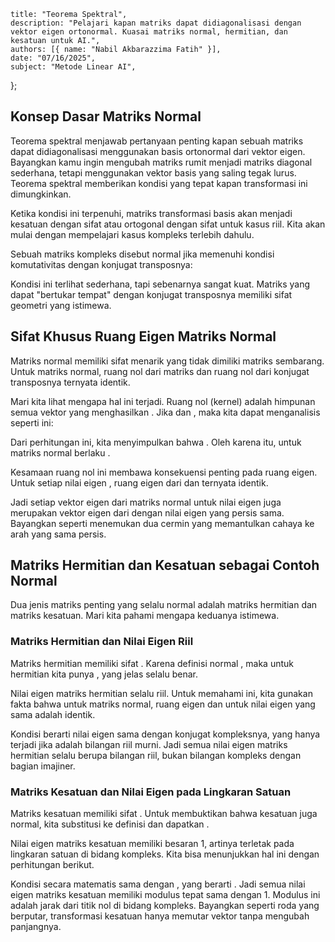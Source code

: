     title: "Teorema Spektral",
    description: "Pelajari kapan matriks dapat didiagonalisasi dengan vektor eigen ortonormal. Kuasai matriks normal, hermitian, dan kesatuan untuk AI.",
    authors: [{ name: "Nabil Akbarazzima Fatih" }],
    date: "07/16/2025",
    subject: "Metode Linear AI",
};

## Konsep Dasar Matriks Normal

Teorema spektral menjawab pertanyaan penting kapan sebuah matriks dapat didiagonalisasi menggunakan basis ortonormal dari vektor eigen. Bayangkan kamu ingin mengubah matriks rumit menjadi matriks diagonal sederhana, tetapi menggunakan vektor basis yang saling tegak lurus. Teorema spektral memberikan kondisi yang tepat kapan transformasi ini dimungkinkan.

Ketika kondisi ini terpenuhi, matriks transformasi basis akan menjadi kesatuan dengan sifat <InlineMath math="S^{-1} = S^H" /> atau ortogonal dengan sifat <InlineMath math="S^{-1} = S^T" /> untuk kasus riil. Kita akan mulai dengan mempelajari kasus kompleks terlebih dahulu.

Sebuah matriks kompleks <InlineMath math="A \in \mathbb{C}^{n \times n}" /> disebut normal jika memenuhi kondisi komutativitas dengan konjugat transposnya:

<BlockMath math="A \cdot A^H = A^H \cdot A" />

Kondisi ini terlihat sederhana, tapi sebenarnya sangat kuat. Matriks yang dapat "bertukar tempat" dengan konjugat transposnya memiliki sifat geometri yang istimewa.

## Sifat Khusus Ruang Eigen Matriks Normal

Matriks normal memiliki sifat menarik yang tidak dimiliki matriks sembarang. Untuk matriks normal, ruang nol dari matriks dan ruang nol dari konjugat transposnya ternyata identik.

Mari kita lihat mengapa hal ini terjadi. Ruang nol (kernel) adalah himpunan semua vektor <InlineMath math="x" /> yang menghasilkan <InlineMath math="Ax = 0" />. Jika <InlineMath math="A^H A = A A^H" /> dan <InlineMath math="Ax = 0" />, maka kita dapat menganalisis seperti ini:

<MathContainer>
<BlockMath math="0 = (Ax)^H (Ax) = x^H A^H Ax = x^H A A^H x = (A^H x)^H (A^H x)" />
</MathContainer>

Dari perhitungan ini, kita menyimpulkan bahwa <InlineMath math="A^H x = 0" />. Oleh karena itu, untuk matriks normal berlaku <InlineMath math="\text{Kern}A^H = \text{Kern}A" />.

Kesamaan ruang nol ini membawa konsekuensi penting pada ruang eigen. Untuk setiap nilai eigen <InlineMath math="\lambda \in \mathbb{C}" />, ruang eigen dari <InlineMath math="A" /> dan <InlineMath math="A^H" /> ternyata identik.

<BlockMath math="\text{Eig}_A(\lambda) = \text{Eig}_{A^H}(\lambda)" />

Jadi setiap vektor eigen dari matriks normal <InlineMath math="A" /> untuk nilai eigen <InlineMath math="\lambda" /> juga merupakan vektor eigen dari <InlineMath math="A^H" /> dengan nilai eigen yang persis sama. Bayangkan seperti menemukan dua cermin yang memantulkan cahaya ke arah yang sama persis.

## Matriks Hermitian dan Kesatuan sebagai Contoh Normal

Dua jenis matriks penting yang selalu normal adalah matriks hermitian dan matriks kesatuan. Mari kita pahami mengapa keduanya istimewa.

### Matriks Hermitian dan Nilai Eigen Riil

Matriks hermitian memiliki sifat <InlineMath math="A^H = A" />. Karena definisi normal <InlineMath math="A \cdot A^H = A^H \cdot A" />, maka untuk hermitian kita punya <InlineMath math="A \cdot A = A \cdot A" />, yang jelas selalu benar.

Nilai eigen matriks hermitian selalu riil. Untuk memahami ini, kita gunakan fakta bahwa untuk matriks normal, ruang eigen <InlineMath math="A" /> dan <InlineMath math="A^H" /> untuk nilai eigen yang sama adalah identik.

<BlockMath math="\text{Eig}_A(\lambda) = \text{Eig}_{A^H}(\lambda) = \text{Eig}_A(\overline{\lambda}) \Rightarrow \lambda = \overline{\lambda}" />

Kondisi <InlineMath math="\lambda = \overline{\lambda}" /> berarti nilai eigen sama dengan konjugat kompleksnya, yang hanya terjadi jika <InlineMath math="\lambda" /> adalah bilangan riil murni. Jadi semua nilai eigen matriks hermitian selalu berupa bilangan riil, bukan bilangan kompleks dengan bagian imajiner.

### Matriks Kesatuan dan Nilai Eigen pada Lingkaran Satuan

Matriks kesatuan memiliki sifat <InlineMath math="A^H = A^{-1}" />. Untuk membuktikan bahwa kesatuan juga normal, kita substitusi ke definisi dan dapatkan <InlineMath math="A \cdot A^H = A \cdot A^{-1} = I = A^{-1} \cdot A = A^H \cdot A" />.

Nilai eigen matriks kesatuan memiliki besaran 1, artinya terletak pada lingkaran satuan di bidang kompleks. Kita bisa menunjukkan hal ini dengan perhitungan berikut.

<MathContainer>
<BlockMath math="\text{Eig}_A(\lambda) = \text{Eig}_{A^H}(\lambda) = \text{Eig}_{A^{-1}}(\lambda) = \text{Eig}_A(\lambda^{-1})" />
<BlockMath math="\Rightarrow \lambda = \lambda^{-1} \Rightarrow \lambda \cdot \overline{\lambda} = 1" />
</MathContainer>

Kondisi <InlineMath math="\lambda \cdot \overline{\lambda} = 1" /> secara matematis sama dengan <InlineMath math="|\lambda|^2 = 1" />, yang berarti <InlineMath math="|\lambda| = 1" />. Jadi semua nilai eigen matriks kesatuan memiliki modulus tepat sama dengan 1. Modulus ini adalah jarak dari titik nol di bidang kompleks. Bayangkan seperti roda yang berputar, transformasi kesatuan hanya memutar vektor tanpa mengubah panjangnya.